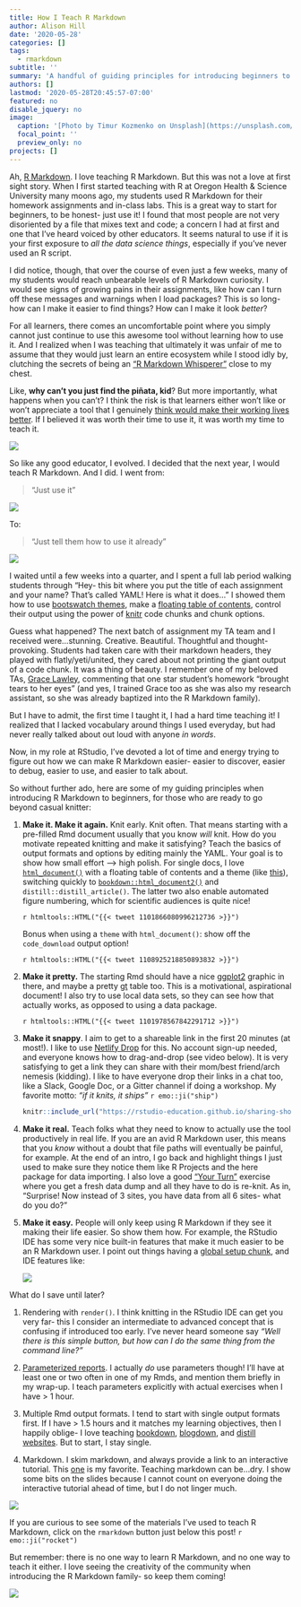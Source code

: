 ```yaml
---
title: How I Teach R Markdown
author: Alison Hill
date: '2020-05-28'
categories: []
tags:
  - rmarkdown
subtitle: ''
summary: 'A handful of guiding principles for introducing beginners to the R Markdown family of packages.'
authors: []
lastmod: '2020-05-28T20:45:57-07:00'
featured: no
disable_jquery: no
image:
  caption: '[Photo by Timur Kozmenko on Unsplash](https://unsplash.com/photos/7gGvtQ8U4BU)'
  focal_point: ''
  preview_only: no
projects: []
---
```


Ah, [R Markdown](https://rmarkdown.rstudio.com/). I love teaching R Markdown. But this was not a love at first sight story. When I first started teaching with R at Oregon Health & Science University many moons ago, my students used R Markdown for their homework assignments and in-class labs. This is a great way to start for beginners, to be honest- just use it! I found that most people are not very disoriented by a file that mixes text and code; a concern I had at first and one that I've heard voiced by other educators. It seems natural to use if it is your first exposure to *all the data science things*, especially if you've never used an R script.

I did notice, though, that over the course of even just a few weeks, many of my students would reach unbearable levels of R Markdown curiosity. I would see signs of growing pains in their assignments, like how can I turn off these messages and warnings when I load packages? This is so long- how can I make it easier to find things? How can I make it look *better*?

For all learners, there comes an uncomfortable point where you simply cannot just continue to use this awesome tool without learning how to use it. And I realized when I was teaching that ultimately it was unfair of me to assume that they would just learn an entire ecosystem while I stood idly by, clutching the secrets of being an ["R Markdown Whisperer"](https://twitter.com/sharlagelfand/status/1114264529477799937?s=20) close to my chest.

Like, **why can't you just find the piñata, kid**? But more importantly, what happens when you can't? I think the risk is that learners either won't like or won't appreciate a tool that I genuinely [think would make their working lives better](https://community.rstudio.com/t/convince-me-to-start-using-r-markdown/1636/7). If I believed it was worth their time to use it, it was worth my time to teach it.

![](https://media.giphy.com/media/xFcFJAryrhO6s/giphy.gif)

So like any good educator, I evolved. I decided that the next year, I would teach R Markdown. And I did. I went from:

> "Just use it"

![](https://media.giphy.com/media/pHiWkDofYnRv2/giphy.gif)

To:

> "Just tell them how to use it already"

![](https://media.giphy.com/media/3o7TKvFKwclJQDY30A/giphy.gif)

I waited until a few weeks into a quarter, and I spent a full lab period walking students through "Hey- this bit where you put the title of each assignment and your name? That's called YAML! Here is what it does..." I showed them how to use [bootswatch themes](https://bookdown.org/yihui/rmarkdown/html-document.html#appearance-and-style), make a [floating table of contents](https://bookdown.org/yihui/rmarkdown/html-document.html#table-of-contents), control their output using the power of [knitr](https://bookdown.org/yihui/rmarkdown/r-code.html) code chunks and chunk options.

Guess what happened? The next batch of assignment my TA team and I received were...stunning. Creative. Beautiful. Thoughtful and thought-provoking. Students had taken care with their markdown headers, they played with flatly/yeti/united, they cared about not printing the giant output of a code chunk. It was a thing of beauty. I remember one of my beloved TAs, [Grace Lawley](https://grace.rbind.io/), commenting that one star student's homework "brought tears to her eyes" (and yes, I trained Grace too as she was also my research assistant, so she was already baptized into the R Markdown family).

But I have to admit, the first time I taught it, I had a hard time teaching it! I realized that I lacked vocabulary around things I used everyday, but had never really talked about out loud with anyone *in words*.

Now, in my role at RStudio, I've devoted a lot of time and energy trying to figure out how we can make R Markdown easier- easier to discover, easier to debug, easier to use, and easier to talk about.

So without further ado, here are some of my guiding principles when introducing R Markdown to beginners, for those who are ready to go beyond casual knitter:

1.  **Make it. Make it again.** Knit early. Knit often. That means starting with a pre-filled Rmd document usually that you know *will* knit. How do you motivate repeated knitting and make it satisfying? Teach the basics of output formats and options by editing mainly the YAML. Your goal is to show how small effort --\> high polish. For single docs, I love [`html_document()`](https://bookdown.org/yihui/rmarkdown/html-document.html) with a floating table of contents and a theme (like [this](https://rstudio-education.github.io/sharing-short-notice/#24)), switching quickly to [`bookdown::html_document2()`](https://bookdown.org/yihui/rmarkdown/bookdown-output.html#a-single-document) and `distill::distill_article()`. The latter two also enable automated figure numbering, which for scientific audiences is quite nice!

    `r htmltools::HTML("{{< tweet 1101866080996212736 >}}")`
    
    Bonus when using a `theme` with `html_document()`: show off the `code_download` output option!

     `r htmltools::HTML("{{< tweet 1108925218850893832 >}}")`   

2.  **Make it pretty.** The starting Rmd should have a nice [ggplot2](https://ggplot2.tidyverse.org/) graphic in there, and maybe a pretty [gt](https://gt.rstudio.com/) table too. This is a motivational, aspirational document! I also try to use local data sets, so they can see how that actually works, as opposed to using a data package. 

    `r htmltools::HTML("{{< tweet 1101978567842291712 >}}")`

3.  **Make it snappy**. I aim to get to a shareable link in the first 20 minutes (at most!). I like to use [Netlify Drop](https://app.netlify.com/drop) for this. No account sign-up needed, and everyone knows how to drag-and-drop (see video below). It is very satisfying to get a link they can share with their mom/best friend/arch nemesis (kidding). I like to have everyone drop their links in a chat too, like a Slack, Google Doc, or a Gitter channel if doing a workshop. My favorite motto: *"if it knits, it ships"* `r emo::ji("ship")`

    ```r
    knitr::include_url("https://rstudio-education.github.io/sharing-short-notice/images/single-doc-dnd.mp4")
    ```

4.  **Make it real.** Teach folks what they need to know to actually use the tool productively in real life. If you are an avid R Markdown user, this means that you *know* without a doubt that file paths will eventually be painful, for example. At the end of an intro, I go back and highlight things I just used to make sure they notice them like R Projects and the here package for data importing. I also love a good ["Your Turn"](https://rmd4medicine.netlify.app/slides/01-rmd-anatomy.html#77) exercise where you get a fresh data dump and all they have to do is re-knit. As in, "Surprise! Now instead of 3 sites, you have data from all 6 sites- what do you do?"

5. **Make it easy.** People will only keep using R Markdown if they see it making their life easier. So show them how. For example, the RStudio IDE has some very nice built-in features that make it much easier to be an R Markdown user. I point out things having a [global setup chunk](https://apreshill.github.io/rmd4cdc/#112), and IDE features like:

    ![](https://rmd4medicine.netlify.app/slides/images/rmd-nav.png)

What do I save until later?

1.  Rendering with `render()`. I think knitting in the RStudio IDE can get you very far- this I consider an intermediate to advanced concept that is confusing if introduced too early. I've never heard someone say *"Well there is this simple button, but how can I do the same thing from the command line?"*

2.  [Parameterized reports](https://bookdown.org/yihui/rmarkdown/parameterized-reports.html). I actually *do* use parameters though! I'll have at least one or two often in one of my Rmds, and mention them briefly in my wrap-up. I teach parameters explicitly with actual exercises when I have \> 1 hour.

3.  Multiple Rmd output formats. I tend to start with single output formats first. If I have > 1.5 hours and it matches my learning objectives, then I happily oblige- I love teaching [bookdown](https://bookdown.org/yihui/rmarkdown/books.html), [blogdown](https://bookdown.org/yihui/rmarkdown/websites.html), and [distill websites](https://rstudio.github.io/distill/website.html). But to start, I stay single.

4.  Markdown. I skim markdown, and always provide a link to an interactive tutorial. This [one](https://commonmark.org/help/tutorial/) is my favorite. Teaching markdown can be...dry. I show some bits on the slides because I cannot count on everyone doing the interactive tutorial ahead of time, but I do not linger much.

  ![](https://media.giphy.com/media/U7Uxq9Lyz02oStvUIE/giphy.gif)

If you are curious to see some of the materials I've used to teach R Markdown, click on the `rmarkdown` button just below this post! `r emo::ji("rocket")` 

But remember: there is no one way to learn R Markdown, and no one way to teach it either. I love seeing the creativity of the community when introducing the R Markdown family- so keep them coming!

![](https://media.giphy.com/media/Q86zzvI3UUCADQCF0h/giphy.gif)